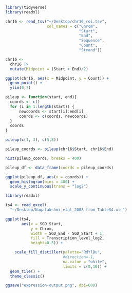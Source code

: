 
```r
library(tidyverse)
library(readxl)
```


```r
chr16 <- read_tsv("~/Desktop/chr16_roi.tsv",
                  col_names = c("Chrom", 
                                "Start",
                                "End",
                                "Sequence",
                                "Count",
                                "Strand"))
```
```r
chr16 <- 
  chr16 |>
  mutate(Midpoint = (Start + End)/2)
```

```r
ggplot(chr16, aes(x = Midpoint, y = Count)) +
  geom_point() + 
  ylim(0,7)
```


```r
pileup <- function(start, end){
  coords <- c()
  for (i in 1:length(start)) {
      newcoords <- start[i]:end[i]
      coords <- c(coords, newcoords)
  }
  coords
}
```

```r
pileup(c(1, 3), c(5,8))
```
```r
pileup_coords <- pileup(chr16$Start, chr16$End)
```

```r
hist(pileup_coords, breaks = 400)
```

```r
pileup_df <- data_frame(coords = pileup_coords)
```

```r
ggplot(pileup_df, aes(x = coords)) + 
  geom_histogram(bins = 400) + 
  scale_y_continuous(trans = "log2") 
```

```r
library(readxl)
```


```r
ts4 <- read_excel(
  "~/Desktop/Nagalakshmi_etal_2008_from_TableS4.xls")
```


```r
ggplot(ts4,
       aes(x = SGD_Start, 
           y = Chrom, 
           width = SGD_End - SGD_Start + 1, 
           fill = Transcription_level_log2, 
           height=0.5)) + 

    scale_fill_distiller(palette="RdYlBu",
                         #direction=-1,
                         na.value = "white",
                         limits = c(0,10)) +
  geom_tile() + 
  theme_classic()

ggsave("expression-output.png", dpi=600)
```





